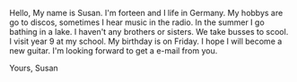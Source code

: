 Hello,
My name is Susan. I'm forteen and I life in Germany. My hobbys are go to discos, sometimes I hear music in the radio. In the summer I go bathing in a lake. I haven't any brothers or sisters. We take busses to scool. I visit year 9 at my school. My birthday is on Friday. I hope I will become a new guitar.
I'm looking forward to get a e-mail from you.

Yours,
Susan